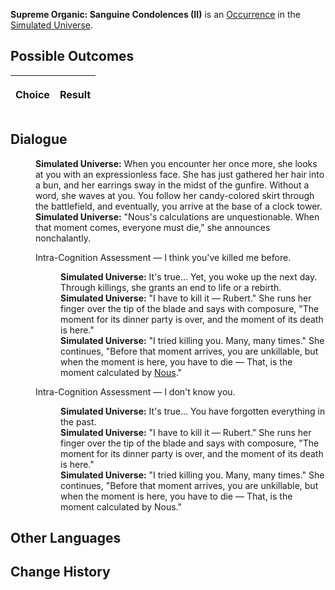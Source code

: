 {{Simulated Universe Event Infobox
|title         = Supreme Organic: Sanguine Condolences (II)
|image         = Trailblaze Secret 12.png
|type          =
|domains_su    = 
|domains_ext   = 
|domains_swarm = 
|domains_gng   = 
|requirements  =
|prev          = {{tx}}
|next          = {{tx}}
|indexRewards  =
|characters    = Nous
}}
'''Supreme Organic: Sanguine Condolences (II)''' is an [[Simulated Universe/Occurrence|Occurrence]] in the [[Simulated Universe]].

==Possible Outcomes==
{| class="article-table"
!Choice
!Result

|}

<!--
==Gameplay Notes==

-->
==Dialogue==
{{Dialogue Start}}
:'''Simulated Universe:''' When you encounter her once more, she looks at you with an expressionless face. She has just gathered her hair into a bun, and her earrings sway in the midst of the gunfire. Without a word, she waves at you. You follow her candy-colored skirt through the battlefield, and eventually, you arrive at the base of a clock tower.
:'''Simulated Universe:''' "Nous's calculations are unquestionable. When that moment comes, everyone must die," she announces nonchalantly.
:{{DIcon|Arrow}} Intra-Cognition Assessment &mdash; I think you've killed me before.
::'''Simulated Universe:''' It's true... Yet, you woke up the next day. Through killings, she grants an end to life or a rebirth.
::'''Simulated Universe:''' "I have to kill it &mdash; Rubert." She runs her finger over the tip of the blade and says with composure, "The moment for its dinner party is over, and the moment of its death is here."
::'''Simulated Universe:''' "I tried killing you. Many, many times." She continues, "Before that moment arrives, you are unkillable, but when the moment is here, you have to die &mdash; That, is the moment calculated by [[Nous]]."
:{{DIcon|Arrow}} Intra-Cognition Assessment &mdash; I don't know you.
::'''Simulated Universe:''' It's true... You have forgotten everything in the past.
::'''Simulated Universe:''' "I have to kill it &mdash; Rubert." She runs her finger over the tip of the blade and says with composure, "The moment for its dinner party is over, and the moment of its death is here."
::'''Simulated Universe:''' "I tried killing you. Many, many times." She continues, "Before that moment arrives, you are unkillable, but when the moment is here, you have to die &mdash; That, is the moment calculated by Nous."
{{Dialogue End}}

==Other Languages==
{{Other Languages
|en    = Supreme Organic: Sanguine Condolences (II)
|zhs   = 极致有机：「血色吊唁」•其二
|zht   = 極致有機：「血色弔唁」•其二
|ja    = {{Rubi|有機|ゆうき}}の{{Rubi|極致|きょくち}}：「{{Rubi|血色|ちいろ}}の{{Rubi|弔|とむら}}い」・その2
|ko    = 궁극의 유기: 「핏빛 조의」•2
|es    = Orgánico supremo: condolencias rojizas II
|fr    = Suprématie organique : Condoléances écarlates (II)
|ru    = Высший органик: Багровые соболезнования II
|th    = อินทรีย์ขั้นสุด: "การไว้อาลัยสีโลหิต" (2)
|vi    = Hữu Cơ Tối Cao: Lời Chia Buồn Đẫm Máu 2
|de    = Organische Höchststufe: Blutrotes Beileid (II)
|id    = Organik Maksimal: "Penghormatan Merah Darah" (2)
|pt    = Orgânico Supremo: Condolências Sanguíneas (II)
}}

==Change History==
{{Change History|1.0}}
